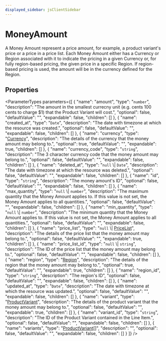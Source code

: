```yaml
---
displayed_sidebar: jsClientSidebar
---
```



# MoneyAmount

A Money Amount represent a price amount, for example, a product variant's price or a price in a price list. Each Money Amount either has a Currency or Region associated with it to indicate the pricing in a given Currency or, for fully region-based pricing, the given price in a specific Region. If region-based pricing is used, the amount will be in the currency defined for the Region.

## Properties

<ParameterTypes parameters={[
  {
    "name": "amount",
    "type": "`number`",
    "description": "The amount in the smallest currecny unit (e.g. cents 100 cents to charge $1) that the Product Variant will cost.",
    "optional": false,
    "defaultValue": "",
    "expandable": false,
    "children": []
  },
  {
    "name": "created_at",
    "type": "`Date`",
    "description": "The date with timezone at which the resource was created.",
    "optional": false,
    "defaultValue": "",
    "expandable": false,
    "children": []
  },
  {
    "name": "currency",
    "type": "[Currency](internal.Currency.mdx)",
    "description": "The details of the currency that the money amount may belong to.",
    "optional": true,
    "defaultValue": "",
    "expandable": true,
    "children": []
  },
  {
    "name": "currency_code",
    "type": "`string`",
    "description": "The 3 character currency code that the money amount may belong to.",
    "optional": false,
    "defaultValue": "",
    "expandable": false,
    "children": []
  },
  {
    "name": "deleted_at",
    "type": "``null`` \\| `Date`",
    "description": "The date with timezone at which the resource was deleted.",
    "optional": false,
    "defaultValue": "",
    "expandable": false,
    "children": []
  },
  {
    "name": "id",
    "type": "`string`",
    "description": "The money amount's ID",
    "optional": false,
    "defaultValue": "",
    "expandable": false,
    "children": []
  },
  {
    "name": "max_quantity",
    "type": "``null`` \\| `number`",
    "description": "The maximum quantity that the Money Amount applies to. If this value is not set, the Money Amount applies to all quantities.",
    "optional": false,
    "defaultValue": "",
    "expandable": false,
    "children": []
  },
  {
    "name": "min_quantity",
    "type": "``null`` \\| `number`",
    "description": "The minimum quantity that the Money Amount applies to. If this value is not set, the Money Amount applies to all quantities.",
    "optional": false,
    "defaultValue": "",
    "expandable": false,
    "children": []
  },
  {
    "name": "price_list",
    "type": "``null`` \\| [PriceList](internal.PriceList.mdx)",
    "description": "The details of the price list that the money amount may belong to.",
    "optional": false,
    "defaultValue": "",
    "expandable": true,
    "children": []
  },
  {
    "name": "price_list_id",
    "type": "``null`` \\| `string`",
    "description": "The ID of the price list that the money amount may belong to.",
    "optional": false,
    "defaultValue": "",
    "expandable": false,
    "children": []
  },
  {
    "name": "region",
    "type": "[Region](internal.Region.mdx)",
    "description": "The details of the region that the money amount may belong to.",
    "optional": true,
    "defaultValue": "",
    "expandable": true,
    "children": []
  },
  {
    "name": "region_id",
    "type": "`string`",
    "description": "The region's ID",
    "optional": false,
    "defaultValue": "",
    "expandable": false,
    "children": []
  },
  {
    "name": "updated_at",
    "type": "`Date`",
    "description": "The date with timezone at which the resource was updated.",
    "optional": false,
    "defaultValue": "",
    "expandable": false,
    "children": []
  },
  {
    "name": "variant",
    "type": "[ProductVariant](internal.internal.ProductVariant.mdx)",
    "description": "The details of the product variant that the money amount may belong to.",
    "optional": false,
    "defaultValue": "",
    "expandable": true,
    "children": []
  },
  {
    "name": "variant_id",
    "type": "`string`",
    "description": "The ID of the Product Variant contained in the Line Item.",
    "optional": false,
    "defaultValue": "",
    "expandable": false,
    "children": []
  },
  {
    "name": "variants",
    "type": "[ProductVariant](internal.internal.ProductVariant.mdx)[]",
    "description": "",
    "optional": false,
    "defaultValue": "",
    "expandable": false,
    "children": []
  }
]} />
